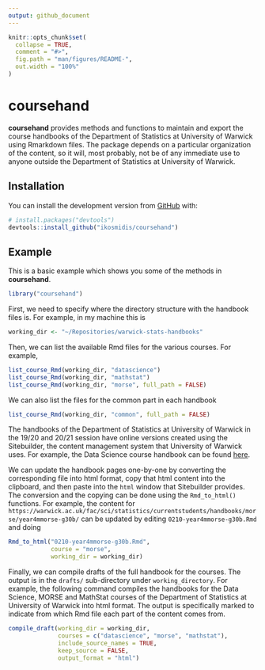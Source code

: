 ```yaml
---
output: github_document
---
```


<!-- README.md is generated from README.Rmd. Please edit that file -->

```r
knitr::opts_chunk$set(
  collapse = TRUE,
  comment = "#>",
  fig.path = "man/figures/README-",
  out.width = "100%"
)
```

# coursehand

**coursehand** provides methods and functions to maintain and export
the course handbooks of the Department of Statistics at University of
Warwick using Rmarkdown files. The package depends on a particular
organization of the content, so it will, most probably, not be of any
immediate use to anyone outside the Department of Statistics at
University of Warwick.

## Installation

You can install the development version from
[GitHub](https://github.com/) with:

``` r
# install.packages("devtools")
devtools::install_github("ikosmidis/coursehand")
```
## Example

This is a basic example which shows you some of the methods in
**coursehand**.

```r
library("coursehand")
```

First, we need to specify where the directory structure with the
handbook files is. For example, in my machine this is

```r
working_dir <- "~/Repositories/warwick-stats-handbooks"
```

Then, we can list the available Rmd files for the various courses. For
example,

```r
list_course_Rmd(working_dir, "datascience")
list_course_Rmd(working_dir, "mathstat")
list_course_Rmd(working_dir, "morse", full_path = FALSE)
```

We can also list the files for the common part in each handbook

```r
list_course_Rmd(working_dir, "common", full_path = FALSE)
```

The handbooks of the Department of Statistics at University of Warwick
in the 19/20 and 20/21 session have online versions created using the
Sitebuilder, the content management system that University of Warwick
uses. For example, the Data Science course handbook can be found
[here](https://warwick.ac.uk/fac/sci/statistics/currentstudents/handbooks/datascience).

We can update the handbook pages one-by-one by converting the
corresponding file into html format, copy that html content into the
clipboard, and then paste into the `html` window that Sitebuilder
provides. The conversion and the copying can be done using the
`Rmd_to_html()` functions. For example, the content for
`https://warwick.ac.uk/fac/sci/statistics/currentstudents/handbooks/morse/year4mmorse-g30b/`
can be updated by editing `0210-year4mmorse-g30b.Rmd` and doing

```r
Rmd_to_html("0210-year4mmorse-g30b.Rmd",
            course = "morse",
            working_dir = working_dir)
```

Finally, we can compile drafts of the full handbook for the
courses. The output is in the `drafts/` sub-directory under
`working_directory`. For example, the following command compiles the
handbooks for the Data Science, MORSE and MathStat courses of the
Department of Statistics at University of Warwick into html
format. The output is specifically marked to indicate from which Rmd
file each part of the content comes from.

```r
compile_draft(working_dir = working_dir,
              courses = c("datascience", "morse", "mathstat"),
              include_source_names = TRUE,
              keep_source = FALSE,
              output_format = "html")
```

